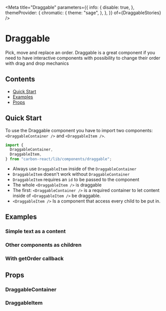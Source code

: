

<Meta
  title="Draggable"
  parameters={{
    info: {
      disable: true,
    },
    themeProvider: {
      chromatic: {
        theme: "sage",
      },
    },
  }}
  of={DraggableStories}
/>

# Draggable

Pick, move and replace an order. Draggable is a great component if you need to have interactive components
with possibility to change their order with drag and drop mechanics

## Contents

- [Quick Start](#quick-start)
- [Examples](#examples)
- [Props](#props)

## Quick Start

To use the Draggable component you have to import two components: `<DraggableContainer />` and `<DraggableItem />`.

```javascript
import {
  DraggableContainer,
  DraggableItem,
} from "carbon-react/lib/components/draggable";
```

- Always use `DraggableItem` inside of the `DraggableContainer`
- `DraggableItem` doesn't work without `DraggableContainer`
- `DraggableItem` requires an `id` to be passed to the component
- The whole `<DraggableItem />` is draggable
- The first: `<DraggableContainer />` is a required container to let content inside of `<DraggableItem />` be draggable.
- `<DraggableItem />` Is a component that access every child to be put in.

## Examples

### Simple text as a content

<Canvas name="default" of={DraggableStories.DefaultStory} />

### Other components as children

<Canvas
  name="components as children"
  of={DraggableStories.ComponentsAsChildrenStory}
/>

### With getOrder callback

<Canvas
  name="with getOrder callback"
  of={DraggableStories.GetOrderCallbackStory}
/>

## Props

### DraggableContainer

<ArgTypes of={DraggableStories} />

### DraggableItem

<ArgTypes of={DraggableItemStories} />

